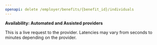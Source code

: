 ```yaml
---
openapi: delete /employer/benefits/{benefit_id}/individuals
---
```

**Availability: Automated and Assisted providers**

This is a live request to the provider. Latencies may vary from seconds to minutes depending on the provider.
